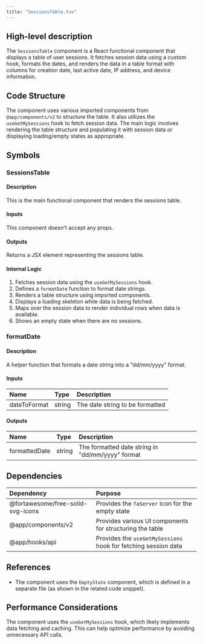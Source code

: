 ```yaml
---
title: "SessionsTable.tsx"
---
```


## High-level description
The `SessionsTable` component is a React functional component that displays a table of user sessions. It fetches session data using a custom hook, formats the dates, and renders the data in a table format with columns for creation date, last active date, IP address, and device information.

## Code Structure
The component uses various imported components from `@app/components/v2` to structure the table. It also utilizes the `useGetMySessions` hook to fetch session data. The main logic involves rendering the table structure and populating it with session data or displaying loading/empty states as appropriate.

## Symbols

### SessionsTable
#### Description
This is the main functional component that renders the sessions table.

#### Inputs
This component doesn't accept any props.

#### Outputs
Returns a JSX element representing the sessions table.

#### Internal Logic
1. Fetches session data using the `useGetMySessions` hook.
2. Defines a `formatDate` function to format date strings.
3. Renders a table structure using imported components.
4. Displays a loading skeleton while data is being fetched.
5. Maps over the session data to render individual rows when data is available.
6. Shows an empty state when there are no sessions.

### formatDate
#### Description
A helper function that formats a date string into a "dd/mm/yyyy" format.

#### Inputs
| Name | Type | Description |
|:-----|:-----|:------------|
| dateToFormat | string | The date string to be formatted |

#### Outputs
| Name | Type | Description |
|:-----|:-----|:------------|
| formattedDate | string | The formatted date string in "dd/mm/yyyy" format |

## Dependencies
| Dependency | Purpose |
|:-----------|:--------|
| @fortawesome/free-solid-svg-icons | Provides the `faServer` icon for the empty state |
| @app/components/v2 | Provides various UI components for structuring the table |
| @app/hooks/api | Provides the `useGetMySessions` hook for fetching session data |

## References
- The component uses the `EmptyState` component, which is defined in a separate file (as shown in the related code snippet).

## Performance Considerations
The component uses the `useGetMySessions` hook, which likely implements data fetching and caching. This can help optimize performance by avoiding unnecessary API calls.